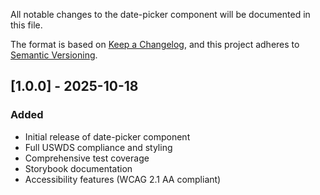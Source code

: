 
<Meta title="Forms/Date Picker/Changelog" />

All notable changes to the date-picker component will be documented in this file.

The format is based on [Keep a Changelog](https://keepachangelog.com/en/1.0.0/),
and this project adheres to [Semantic Versioning](https://semver.org/spec/v2.0.0.html).

## [1.0.0] - 2025-10-18

### Added

- Initial release of date-picker component
- Full USWDS compliance and styling
- Comprehensive test coverage
- Storybook documentation
- Accessibility features (WCAG 2.1 AA compliant)
